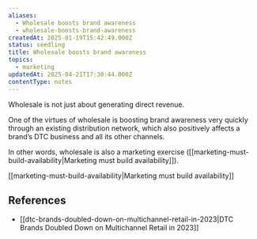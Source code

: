 ```yaml
---
aliases:
  - Wholesale boosts brand awareness
  - wholesale-boosts-brand-awareness
createdAt: 2025-01-19T15:42:49.000Z
status: seedling
title: Wholesale boosts brand awareness
topics:
  - marketing
updatedAt: 2025-04-21T17:30:44.000Z
contentType: notes
---
```

Wholesale is not just about generating direct revenue.

One of the virtues of wholesale is boosting brand awareness very quickly through an existing distribution network, which also positively affects a brand’s DTC business and all its other channels.

In other words, wholesale is also a marketing exercise ([[marketing-must-build-availability|Marketing must build availability]]).

[[marketing-must-build-availability|Marketing must build availability]]

## References

- [[dtc-brands-doubled-down-on-multichannel-retail-in-2023|DTC Brands Doubled Down on Multichannel Retail in 2023]]
